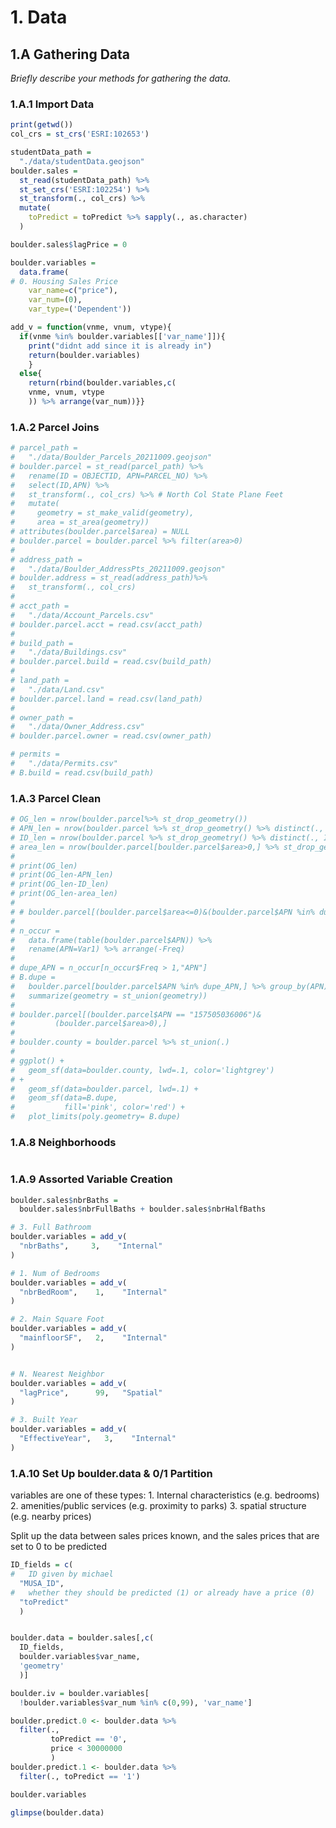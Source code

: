 # 1. Data
## 1.A Gathering Data
*Briefly describe your methods for gathering the data.*

### 1.A.1 Import Data
```r
print(getwd())
col_crs = st_crs('ESRI:102653')

studentData_path =
  "./data/studentData.geojson"
boulder.sales =
  st_read(studentData_path) %>% 
  st_set_crs('ESRI:102254') %>% 
  st_transform(., col_crs) %>%
  mutate(
    toPredict = toPredict %>% sapply(., as.character)
  )

boulder.sales$lagPrice = 0

boulder.variables = 
  data.frame(
# 0. Housing Sales Price
    var_name=c("price"),
    var_num=(0),
    var_type=('Dependent'))

add_v = function(vnme, vnum, vtype){
  if(vnme %in% boulder.variables[['var_name']]){
    print("didnt add since it is already in")
    return(boulder.variables)
    }
  else{
    return(rbind(boulder.variables,c(
    vnme, vnum, vtype
    )) %>% arrange(var_num))}}


```

### 1.A.2 Parcel Joins


```r

# parcel_path =
#   "./data/Boulder_Parcels_20211009.geojson"
# boulder.parcel = st_read(parcel_path) %>%
#   rename(ID = OBJECTID, APN=PARCEL_NO) %>%
#   select(ID,APN) %>%
#   st_transform(., col_crs) %>% # North Col State Plane Feet
#   mutate(
#     geometry = st_make_valid(geometry),
#     area = st_area(geometry))
# attributes(boulder.parcel$area) = NULL
# boulder.parcel = boulder.parcel %>% filter(area>0)
# 
# address_path =
#   "./data/Boulder_AddressPts_20211009.geojson"
# boulder.address = st_read(address_path)%>%
#   st_transform(., col_crs)
# 
# acct_path =
#   "./data/Account_Parcels.csv"
# boulder.parcel.acct = read.csv(acct_path)
# 
# build_path =
#   "./data/Buildings.csv"
# boulder.parcel.build = read.csv(build_path)
# 
# land_path =
#   "./data/Land.csv"
# boulder.parcel.land = read.csv(land_path)
# 
# owner_path =
#   "./data/Owner_Address.csv"
# boulder.parcel.owner = read.csv(owner_path)

# permits =
#   "./data/Permits.csv"
# B.build = read.csv(build_path)

```

### 1.A.3 Parcel Clean

```r

# OG_len = nrow(boulder.parcel%>% st_drop_geometry())
# APN_len = nrow(boulder.parcel %>% st_drop_geometry() %>% distinct(., APN))
# ID_len = nrow(boulder.parcel %>% st_drop_geometry() %>% distinct(., ID, APN))
# area_len = nrow(boulder.parcel[boulder.parcel$area>0,] %>% st_drop_geometry() )
# 
# print(OG_len)
# print(OG_len-APN_len)
# print(OG_len-ID_len)
# print(OG_len-area_len)
# 
# # boulder.parcel[(boulder.parcel$area<=0)&(boulder.parcel$APN %in% dupe_APN),]
# 
# n_occur =
#   data.frame(table(boulder.parcel$APN)) %>%
#   rename(APN=Var1) %>% arrange(-Freq)
# 
# dupe_APN = n_occur[n_occur$Freq > 1,"APN"]
# B.dupe =
#   boulder.parcel[boulder.parcel$APN %in% dupe_APN,] %>% group_by(APN) %>%
#   summarize(geometry = st_union(geometry))
# 
# boulder.parcel[(boulder.parcel$APN == "157505036006")&
#         (boulder.parcel$area>0),]
# 
# boulder.county = boulder.parcel %>% st_union(.)
# 
# ggplot() +
#   geom_sf(data=boulder.county, lwd=.1, color='lightgrey')
# +
#   geom_sf(data=boulder.parcel, lwd=.1) +
#   geom_sf(data=B.dupe,
#           fill='pink', color='red') +
#   plot_limits(poly.geometry= B.dupe)
```


### 1.A.8 Neighborhoods

```r



```

### 1.A.9 Assorted Variable Creation

```r

boulder.sales$nbrBaths =  
  boulder.sales$nbrFullBaths + boulder.sales$nbrHalfBaths

# 3. Full Bathroom
boulder.variables = add_v(
  "nbrBaths",     3,    "Internal"
)

# 1. Num of Bedrooms
boulder.variables = add_v(
  "nbrBedRoom",    1,    "Internal"
)

# 2. Main Square Foot
boulder.variables = add_v(
  "mainfloorSF",   2,    "Internal"
)


# N. Nearest Neighbor
boulder.variables = add_v(
  "lagPrice",      99,   "Spatial"
)

# 3. Built Year
boulder.variables = add_v(
  "EffectiveYear",   3,    "Internal"
)

```

### 1.A.10 Set Up boulder.data & 0/1 Partition

variables are one of these types:
1.	Internal characteristics (e.g. bedrooms)
2.	amenities/public services (e.g. proximity to parks)
3.	spatial structure (e.g. nearby prices)

Split up the data between sales prices known, and the sales prices that are set to 0 to be predicted 

```r

ID_fields = c(
#   ID given by michael
  "MUSA_ID",
#   whether they should be predicted (1) or already have a price (0)
  "toPredict"
  )


boulder.data = boulder.sales[,c(
  ID_fields,
  boulder.variables$var_name,
  'geometry'
  )]

boulder.iv = boulder.variables[
  !boulder.variables$var_num %in% c(0,99), 'var_name']

boulder.predict.0 <- boulder.data %>%
  filter(.,
         toPredict == '0',
         price < 30000000
         )
boulder.predict.1 <- boulder.data %>%
  filter(., toPredict == '1')

boulder.variables

glimpse(boulder.data)

```

